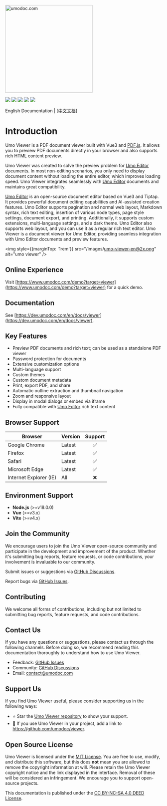 <p style={{ textAlign: 'center', margin: '5rem 0 1rem' }}>
<a href="https://www.umodoc.com/en" target="_blank"><img src="/images/logo.svg" alt="umodoc.com" width="280" /></a>
</p>

<p style={{ textAlign: 'center' }}>
<a href="https://github.com/umodoc/viewer/blob/main/LICENSE" target="_blank"><img src="https://img.shields.io/npm/l/@umoteam/viewer" /></a>
<a href="https://www.npmjs.com/package/@umoteam/viewer" target="_blank"><img src="https://img.shields.io/npm/v/@umoteam/viewer" /></a>
<a href="https://www.npmjs.com/package/@umoteam/viewer" target="_blank"><img src="https://img.shields.io/npm/d18m/@umoteam/viewer" /></a>
<a href="https://www.npmjs.com/package/@umoteam/viewer" target="_blank"><img src="https://img.shields.io/npm/unpacked-size/%40umoteam%2Fviewer" /></a>
<a href="https://github.com/umodoc/viewer/commits" target="_blank"><img src="https://img.shields.io/github/commit-activity/m/umodoc/viewer" /></a>
</p>
<p style={{ textAlign: 'center' }}>English Documentation | <a className="nextra-focus _text-primary-600 _underline hover:_no-underline _decoration-from-font [text-underline-position:from-font]" href="/cn/docs/viewer">[中文文档]</a> </p>

# Introduction

Umo Viewer is a PDF document viewer built with Vue3 and [PDF.js](https://github.com/mozilla/pdf.js). It allows you to preview PDF documents directly in your browser and also supports rich HTML content preview.

Umo Viewer was created to solve the preview problem for [Umo Editor](https://github.com/umodoc/viewer) documents. In most non-editing scenarios, you only need to display document content without loading the entire editor, which improves loading speed. Umo Viewer integrates seamlessly with [Umo Editor](https://github.com/umodoc/viewer) documents and maintains great compatibility.

[Umo Editor](https://github.com/umodoc/viewer) is an open-source document editor based on Vue3 and Tiptap. It provides powerful document editing capabilities and AI-assisted creation features. Umo Editor supports pagination and normal web layout, Markdown syntax, rich text editing, insertion of various node types, page style settings, document export, and printing. Additionally, it supports custom extensions, multi-language settings, and a dark theme. Umo Editor also supports web layout, and you can use it as a regular rich text editor. Umo Viewer is a document viewer for Umo Editor, providing seamless integration with Umo Editor documents and preview features.

<img style={{marginTop: '1rem'}} src="/images/umo-viewer-en@2x.png" alt="umo viewer" />

## Online Experience

Visit [https://www.umodoc.com/demo?target=viewer](https://www.umodoc.com/demo?target=viewer) for a quick demo.

## Documentation

See [https://dev.umodoc.com/en/docs/viewer](https://dev.umodoc.com/en/docs/viewer).

## Key Features

- Preview PDF documents and rich text; can be used as a standalone PDF viewer
- Password protection for documents
- Extensive customization options
- Multi-language support
- Custom themes
- Custom document metadata
- Print, export PDF, and share
- Automatic outline extraction and thumbnail navigation
- Zoom and responsive layout
- Display in modal dialogs or embed via iframe
- Fully compatible with [Umo Editor](https://github.com/umodoc/editor) rich text content

## Browser Support 

| Browser          | Version | Support |
| ---------------- | ------- | :------: |
| Google Chrome    | Latest  | ✅       |
| Firefox          | Latest  | ✅       |
| Safari           | Latest  | ✅       |
| Microsoft Edge   | Latest  | ✅       |
| Internet Explorer (IE) | All | ❌       |

## Environment Support

- **Node.js** (>=v18.0.0)
- **Vue** (>=v3.x)
- **Vite** (>=v4.x)

## Join the Community

We encourage users to join the Umo Viewer open-source community and participate in the development and improvement of the product. Whether it's submitting bug reports, feature requests, or code contributions, your involvement is invaluable to our community.

Submit issues or suggestions via [GitHub Discussions](https://github.com/umodoc/viewer/discussions).

Report bugs via [GitHub Issues](https://github.com/umodoc/viewer/issues).

## Contributing

We welcome all forms of contributions, including but not limited to submitting bug reports, feature requests, and code contributions.

## Contact Us

If you have any questions or suggestions, please contact us through the following channels. Before doing so, we recommend reading this documentation thoroughly to understand how to use Umo Viewer.

- Feedback: [GitHub Issues](https://github.com/umodoc/viewer/issues)
- Community: [GitHub Discussions](https://github.com/umodoc/viewer/discussions)
- Email: [contact@umodoc.com](mailto:contact@umodoc.com)

## Support Us

If you find Umo Viewer useful, please consider supporting us in the following ways:

- ⭐ Star the [Umo Viewer repository](https://github.com/umodoc/viewer) to show your support.
- 🔗 If you use Umo Viewer in your project, add a link to https://github.com/umodoc/viewer.

## Open Source License

Umo Viewer is licensed under the [MIT License](https://github.com/umodoc/viewer/raw/main/LICENSE). You are free to use, modify, and distribute this software, but this does **not** mean you are allowed to remove the copyright information at will. Please retain the Umo Viewer copyright notice and the link displayed in the interface. Removal of these will be considered an infringement. We encourage you to support open-source projects.

This documentation is published under the [CC BY-NC-SA 4.0 DEED License](https://creativecommons.org/licenses/by-nc-sa/4.0/deed.en).
